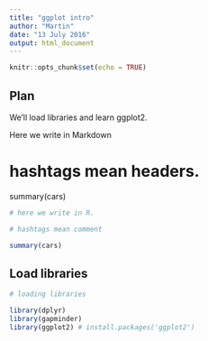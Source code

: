 ```yaml
---
title: "ggplot intro"
author: "Martin"
date: "13 July 2016"
output: html_document
---
```


```r
knitr::opts_chunk$set(echo = TRUE)
```

## Plan

We'll load libraries and learn ggplot2.

Here we write in Markdown 

# hashtags mean headers.

summary(cars)

```r
# here we write in R.

# hashtags mean comment

summary(cars)
```

## Load libraries
```r
# loading libraries

library(dplyr)
library(gapminder)
library(ggplot2) # install.packages('ggplot2')
```

